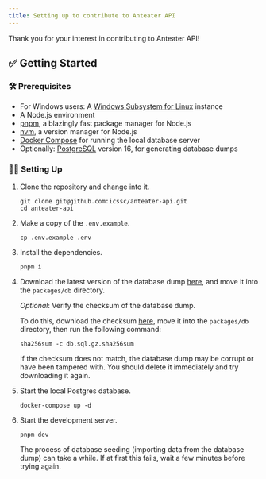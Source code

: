 ```yaml
---
title: Setting up to contribute to Anteater API
---
```


Thank you for your interest in contributing to Anteater API!

## ✅ Getting Started

### 🛠️ Prerequisites

- For Windows users: A [Windows Subsystem for Linux](https://learn.microsoft.com/en-us/windows/wsl/install) instance
- A Node.js environment
- [pnpm](https://pnpm.io/installation), a blazingly fast package manager for Node.js
- [nvm](https://github.com/nvm-sh/nvm?tab=readme-ov-file#install--update-script), a version manager for Node.js
- [Docker Compose](https://docs.docker.com/compose/install/) for running the local database server
- Optionally: [PostgreSQL](https://www.postgresql.org/download/) version 16, for generating database dumps

### 🧑‍💻 Setting Up

1. Clone the repository and change into it.

   ```shell
   git clone git@github.com:icssc/anteater-api.git
   cd anteater-api
   ```

2. Make a copy of the `.env.example`.

   ```shell
   cp .env.example .env
   ```

3. Install the dependencies.

   ```shell
   pnpm i
   ```

4. Download the latest version of the database dump [here](https://anteater-api-dump.s3.us-west-1.amazonaws.com/db.sql.gz), and move it into the `packages/db` directory.

   _Optional_: Verify the checksum of the database dump.

   To do this, download the checksum [here](https://anteater-api-dump.s3.us-west-1.amazonaws.com/db.sql.gz.sha256sum), move it into the `packages/db` directory, then run the following command:

   ```shell
   sha256sum -c db.sql.gz.sha256sum
   ```

   If the checksum does not match, the database dump may be corrupt or have been tampered with. You should delete it immediately and try downloading it again.

5. Start the local Postgres database.

   ```shell
   docker-compose up -d
   ```

6. Start the development server.

   ```shell
   pnpm dev
   ```

   The process of database seeding (importing data from the database dump) can take a while. If at first this fails, wait a few minutes before trying again.
